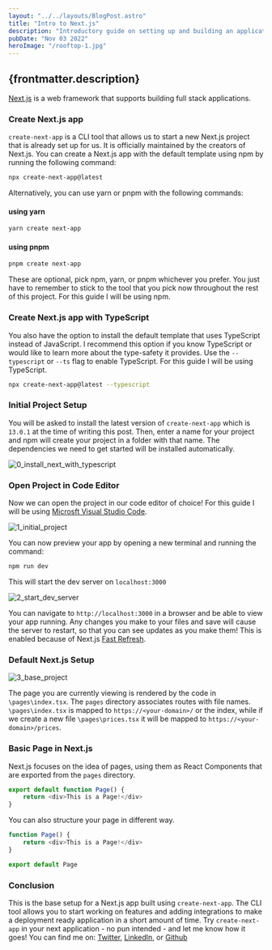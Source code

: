 ---
layout: "../../layouts/BlogPost.astro"
title: "Intro to Next.js"
description: "Introductory guide on setting up and building an application using Next.js"
pubDate: "Nov 03 2022"
heroImage: "/rooftop-1.jpg"
---

## {frontmatter.description}

[Next.js](https://nextjs.org/) is a web framework that supports building full stack applications.

### Create Next.js app

`create-next-app` is a CLI tool that allows us to start a new Next.js project that is already set up for us. It is officially maintained by the creators of Next.js. You can create a Next.js app with the default template using npm by running the following command:

```sh
npx create-next-app@latest
```

Alternatively, you can use yarn or pnpm with the following commands:

#### using yarn

```sh
yarn create next-app
```

#### using pnpm

```sh
pnpm create next-app
```

These are optional, pick npm, yarn, or pnpm whichever you prefer. You just have to remember to stick to the tool that you pick now throughout the rest of this project. For this guide I will be using npm.

### Create Next.js app with TypeScript

You also have the option to install the default template that uses TypeScript instead of JavaScript. I recommend this option if you know TypeScript or would like to learn more about the type-safety it provides. Use the `--typescript` or `--ts` flag to enable TypeScript. For this guide I will be using TypeScript.

```sh
npx create-next-app@latest --typescript
```

### Initial Project Setup

You will be asked to install the latest version of `create-next-app` which is `13.0.1` at the time of writing this post. Then, enter a name for your project and npm will create your project in a folder with that name. The dependencies we need to get started will be installed automatically.

![0_install_next_with_typescript](https://user-images.githubusercontent.com/105710107/200094864-bbbca895-734b-4234-b656-b0bd65d98d6d.png)

### Open Project in Code Editor

Now we can open the project in our code editor of choice! For this guide I will be using [Microsft Visual Studio Code](https://code.visualstudio.com/).

![1_initial_project](https://user-images.githubusercontent.com/105710107/200095365-6306f361-9249-4888-b61c-2277cb4ff6da.png)

You can now preview your app by opening a new terminal and running the command:

```sh
npm run dev
```

This will start the dev server on `localhost:3000`

![2_start_dev_server](https://user-images.githubusercontent.com/105710107/200095480-98820274-bd39-4064-b3ae-0a89a97c27bc.png)

You can navigate to `http://localhost:3000` in a browser and be able to view your app running. Any changes you make to your files and save will cause the server to restart, so that you can see updates as you make them! This is enabled because of Next.js [Fast Refresh](https://nextjs.org/docs/basic-features/fast-refresh).

### Default Next.js Setup

![3_base_project](https://user-images.githubusercontent.com/105710107/200095516-4f9de23c-84b7-47db-be8d-91fec929dcda.png)

The page you are currently viewing is rendered by the code in `\pages\index.tsx`. The `pages` directory associates routes with file names. `\pages\index.tsx` is mapped to `https://<your-domain>/` or the index, while if we create a new file `\pages\prices.tsx` it will be mapped to `https://<your-domain>/prices`.

### Basic Page in Next.js

Next.js focuses on the idea of pages, using them as React Components that are exported from the `pages` directory.

```js
export default function Page() {
	return <div>This is a Page!</div>
}
```

You can also structure your page in different way.

```js
function Page() {
	return <div>This is a Page!</div>
}

export default Page
```

### Conclusion

This is the base setup for a Next.js app built using `create-next-app`. The CLI tool allows you to start working on features and adding integrations to make a deployment ready application in a short amount of time. Try `create-next-app` in your next application - no pun intended - and let me know how it goes! You can find me on: <a href="https://twitter.com/ronjtech" target="_blank" >Twitter</a>, <a href="https://www.linkedin.com/in/ronjf/" target="_blank">LinkedIn</a>, or <a href="https://github.com/ronthetech" target="_blank">Github</a>
